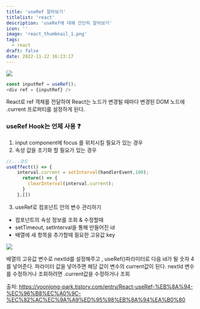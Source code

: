 ```yaml
---
title: 'useRef 알아보기'
titlelist: 'react'
description: 'useRef에 대해 간단히 알아보기'
icon: ''
image: 'react_thumbnail_1.png'
tags:
  - react
draft: false
date: 2022-11-22 16:23:17
---
```




![](https://velog.velcdn.com/images/chosule/post/a6ccdb85-de8e-4919-bae4-95a75b5ccda3/image.png)

```js
const inputRef = useRef();
<div ref = {inputRef} />
```
React로 ref 객체를 전달하여 React는 노드가 변경될 때마다 변경된 DOM 노드에 .current 프로퍼티를 설정하게 된다. 


### useRef Hook는 언제 사용 ❓
1. input component에 focus 를 위치시킬 필요가 있는 경우
2. 속성 값을 초기화 할 필요가 있는 경우

```js
//...코드
useEffect(() => {
    interval.current = setInterval(handlerEvent,100);
      return() => {
      	clearInterval(interval.current);
      }
    },[])
```
3. useRef로 컴포넌트 안의 변수 관리하기 
- 컴포넌트의 속성 정보를 조회 & 수정할때
- setTimeout, setInterval을 통해 만들어진 id
- 배열에 새 항목을 추가할때 필요한 고유값 key 

![](https://velog.velcdn.com/images/chosule/post/f54c8343-d6ed-4e83-b7cb-e032c93238b3/image.png)


배열의 고유값 변수로 nextId를 설정해주고 , useRef()파라미터로 다음 id가 될 숫자 4를 넣어준다. 파라미터 값을 넣어주면 해당 값이 변수의 current값이 된다.
nextId 변수를 수정하거나 조회하려면 .current값을 수정하거나 조회 




출처: https://yoonjong-park.tistory.com/entry/React-useRef-%EB%8A%94-%EC%96%B8%EC%A0%9C-%EC%82%AC%EC%9A%A9%ED%95%98%EB%8A%94%EA%B0%80
